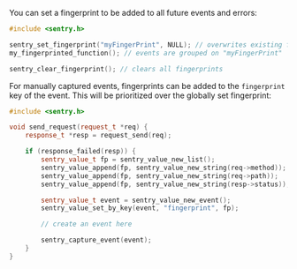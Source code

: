 You can set a fingerprint to be added to all future events and errors:
```c
#include <sentry.h>

sentry_set_fingerprint("myFingerPrint", NULL); // overwrites existing fingerprints
my_fingerprinted_function(); // events are grouped on "myFingerPrint"

sentry_clear_fingerprint(); // clears all fingerprints
```

For manually captured events, fingerprints can be added to the `fingerprint` key of the event. This will be prioritized over the globally set fingerprint:

```cpp
#include <sentry.h>

void send_request(request_t *req) {
    response_t *resp = request_send(req);

    if (response_failed(resp)) {
        sentry_value_t fp = sentry_value_new_list();
        sentry_value_append(fp, sentry_value_new_string(req->method));
        sentry_value_append(fp, sentry_value_new_string(req->path));
        sentry_value_append(fp, sentry_value_new_string(resp->status));

        sentry_value_t event = sentry_value_new_event();
        sentry_value_set_by_key(event, "fingerprint", fp);

        // create an event here

        sentry_capture_event(event);
    }
}
```
